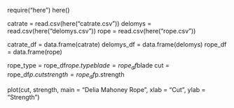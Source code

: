 require("here")
here()

catrate = read.csv(here("catrate.csv"))
delomys = read.csv(here("delomys.csv"))
rope = read.csv(here("rope.csv"))

catrate_df = data.frame(catrate)
delomys_df = data.frame(delomys)
rope_df = data.frame(rope)

rope_type = rope_df$rope.type
blade = rope_df$blade
cut = rope_df$p.cut
strength = rope_df$p.strength

plot(cut, strength, 
  main = "Delia Mahoney Rope",
  xlab = "Cut",
  ylab = "Strength")